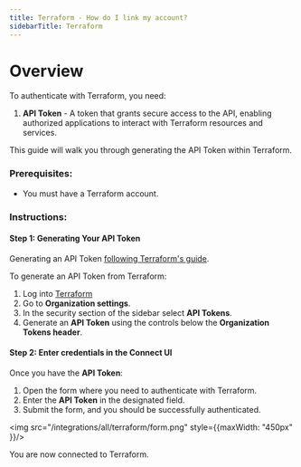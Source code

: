 ```yaml
---
title: Terraform - How do I link my account?
sidebarTitle: Terraform
---
```


# Overview

To authenticate with Terraform, you need:
1. **API Token** - A token that grants secure access to the API, enabling authorized applications to interact with Terraform resources and services.

This guide will walk you through generating the API Token within Terraform.

### Prerequisites:

- You must have a Terraform account.

### Instructions:

#### Step 1: Generating Your API Token

Generating an API Token [following Terraform's guide](https://developer.hashicorp.com/terraform/cloud-docs/users-teams-organizations/api-tokens#organization-api-tokens).

To generate an API Token from Terraform:
1. Log into [Terraform](https://app.terraform.io/)
1. Go to **Organization settings**.
2. In the security section of the sidebar select **API Tokens**.
3. Generate an **API Token** using the controls below the **Organization Tokens header**.

#### Step 2: Enter credentials in the Connect UI

Once you have the **API Token**:
1. Open the form where you need to authenticate with Terraform.
2. Enter the **API Token** in the designated field.
3. Submit the form, and you should be successfully authenticated.

<img src="/integrations/all/terraform/form.png" style={{maxWidth: "450px" }}/>

You are now connected to Terraform.
